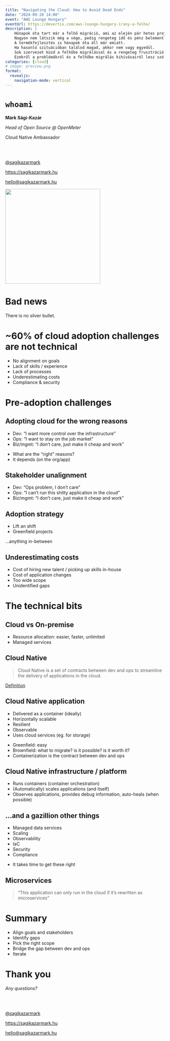 ```yaml
---
title: "Navigating the Cloud: How to Avoid Dead Ends"
date: "2024-09-20 14:00"
event: "AWS Lounge Hungary"
eventUrl: https://devertix.com/aws-lounge-hungary-irany-a-felho/
description: |
    Hónapok óta tart már a felhő migráció, ami az elején pár hetes projektnek indult.
    Nagyon nem látszik még a vége, pedig rengeteg idő és pénz belement már.
    A termékfejlesztés is hónapok óta áll már emiatt.
    Ha hasonló szituációban találod magad, akkor nem vagy egyedül.
    Sok szervezet küzd a felhőbe migrálással és a rengeteg frusztráció után szinte sosem egyértelmű, hogy hol is csúszott félre a projekt.
    Ezekről a problémákról és a felhőbe migrálás kihívásairól lesz szó az előadás során.
categories: [cloud]
# image: preview.png
format:
  revealjs:
    navigation-mode: vertical
---
```


# `whoami`

**Márk Sági-Kazár**

_Head of Open Source @ OpenMeter_

Cloud Native Ambassador

<br>
<br>

[@sagikazarmark](https://twitter.com/sagikazarmark)

[https://sagikazarmark.hu](https://sagikazarmark.hu)

[hello@sagikazarmark.hu](mailto:hello@sagikazarmark.hu)

![](assets/cncf-ambassador-h1-2024.png){.absolute top=0 right=0 width="300"}

# Bad news

There is no silver bullet.

# ~60% of cloud adoption challenges are not technical

- No alignment on goals
- Lack of skills / experience
- Lack of processes
- Underestimating costs
- Compliance & security

# Pre-adoption challenges

## Adopting cloud for the wrong reasons

- Dev: "I want more control over the infrastructure"
- Ops: "I want to stay on the job market"
- Biz/mgmt: "I don't care, just make it cheap and work"

::: {.notes}
- What are the "right" reasons?
- It depends (on the org/app)
:::

## Stakeholder unalignment

- Dev: "Ops problem, I don't care"
- Ops: "I can't run this shitty application in the cloud"
- Biz/mgmt: "I don't care, just make it cheap and work"

## Adoption strategy

- Lift an shift
- Greenfield projects

...anything in-between

## Underestimating costs

- Cost of hiring new talent / picking up skills in-house
- Cost of application changes
- Too wide scope
- Unidentified gaps

# The technical bits

## Cloud vs On-premise

- Resource allocation: easier, faster, unlimited
- Managed services

## Cloud Native

::: {.fragment}
> Cloud Native is a set of contracts between dev and ops to streamline the delivery of applications in the cloud.

[Definition](https://github.com/cncf/toc/blob/main/DEFINITION.md)
:::

## Cloud Native application

- Delivered as a container (ideally)
- Horizontally scalable
- Resilient
- Observable
- Uses cloud services (eg. for storage)

::: {.notes}
- Greenfield: easy
- Brownfield: what to migrate? is it possible? is it worth it?
- Containerization is the contract between dev and ops
:::

## Cloud Native infrastructure / platform

- Runs containers (container orchestration)
- (Automatically) scales applications (and itself)
- Observes applications, provides debug information, auto-heals (when possible)

## ...and a gazillion other things

- Managed data services
- Scaling
- Observability
- IaC
- Security
- Compliance

::: {.notes}
- It takes time to get these right
:::

## Microservices

> "This application can only run in the cloud if it's rewritten as microservices"

# Summary

- Align goals and stakeholders
- Identify gaps
- Pick the right scope
- Bridge the gap between dev and ops
- Iterate

# Thank you

_Any questions?_

<br>
<br>

[@sagikazarmark](https://twitter.com/sagikazarmark)

[https://sagikazarmark.hu](https://sagikazarmark.hu)

[hello@sagikazarmark.hu](mailto:hello@sagikazarmark.hu)
